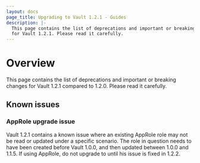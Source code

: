```yaml
---
layout: docs
page_title: Upgrading to Vault 1.2.1 - Guides
description: |-
  This page contains the list of deprecations and important or breaking changes
  for Vault 1.2.1. Please read it carefully.
---
```


# Overview

This page contains the list of deprecations and important or breaking changes
for Vault 1.2.1 compared to 1.2.0. Please read it carefully.

## Known issues

### AppRole upgrade issue

Vault 1.2.1 contains a known issue where an existing AppRole role
may not be read or updated under a specific scenario. The role in
question needs to have been created before Vault 1.0.0, and then updated
between 1.0.0 and 1.1.5. If using AppRole, do not upgrade to until
his issue is fixed in 1.2.2.
